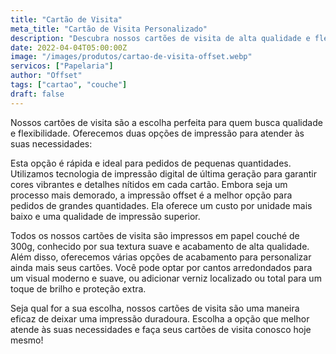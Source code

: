 ```yaml
---
title: "Cartão de Visita"
meta_title: "Cartão de Visita Personalizado"
description: "Descubra nossos cartões de visita de alta qualidade e flexíveis. Opções de impressão digital rápida ou offset econômica. Personalize e deixe uma impressão duradoura!"
date: 2022-04-04T05:00:00Z
image: "/images/produtos/cartao-de-visita-offset.webp"
servicos: ["Papelaria"]
author: "Offset"
tags: ["cartao", "couche"]
draft: false
---
```


Nossos cartões de visita são a escolha perfeita para quem busca qualidade e flexibilidade. Oferecemos duas opções de impressão para atender às suas necessidades:

<Accordion client:load title="Impressão Digital">
  Esta opção é rápida e ideal para pedidos de pequenas quantidades. Utilizamos
  tecnologia de impressão digital de última geração para garantir cores
  vibrantes e detalhes nítidos em cada cartão.
</Accordion>

<Accordion client:load title="Impressão Offset">
  Embora seja um processo mais demorado, a impressão offset é a melhor opção
  para pedidos de grandes quantidades. Ela oferece um custo por unidade mais
  baixo e uma qualidade de impressão superior.
</Accordion>

Todos os nossos cartões de visita são impressos em papel couché de 300g, conhecido por sua textura suave e acabamento de alta qualidade. Além disso, oferecemos várias opções de acabamento para personalizar ainda mais seus cartões. Você pode optar por cantos arredondados para um visual moderno e suave, ou adicionar verniz localizado ou total para um toque de brilho e proteção extra.

Seja qual for a sua escolha, nossos cartões de visita são uma maneira eficaz de deixar uma impressão duradoura. Escolha a opção que melhor atende às suas necessidades e faça seus cartões de visita conosco hoje mesmo!

<ButtonWhatsapp
  label="ORÇAMENTO PELO WHATSAPP"
  tag="_blank"
  produto="Cartão de Visita"
  phoneNumber="5567999005557"
/>
